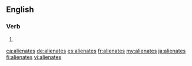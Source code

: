 ==English==

===Verb===
{{head|en|verb form}}

# {{en-third-person singular of|alienate}}

[[ca:alienates]]
[[de:alienates]]
[[es:alienates]]
[[fr:alienates]]
[[my:alienates]]
[[ja:alienates]]
[[fi:alienates]]
[[vi:alienates]]